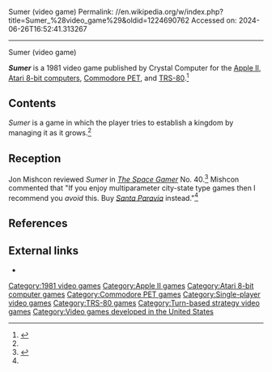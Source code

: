 Sumer (video game)
Permalink: //en.wikipedia.org/w/index.php?title=Sumer_%28video_game%29&oldid=1224690762
Accessed on: 2024-06-26T16:52:41.313267



------
Sumer (video game)
{{Infobox video game
| collapsible = 
| state = 
| italic title = 
| title = Sumer
| image = Sumer-1981 video game cover.jpg
| alt = 
| caption = 
| developer = 
| publisher = Crystal Computer
| series = 
| engine = 
| platforms = [[Apple II]], [[Atari 8-bit]], [[Commodore PET]], [[TRS-80]]
| released = 1981
| genre = 
| modes = 
}}

'''''Sumer''''' is a 1981 video game published by Crystal Computer for the [[Apple II]], [[Atari 8-bit computers]], [[Commodore PET]], and [[TRS-80]].<ref>{{cite web |url=http://mocagh.org/firstera/sandsofmars-manual.pdf|title=Sands of Mars manual|page=28}}</ref>

==Contents==
''Sumer'' is a game in which the player tries to establish a kingdom by managing it as it grows.<ref name="SG"/>

==Reception==
Jon Mishcon reviewed ''Sumer'' in ''[[The Space Gamer]]'' No. 40.<ref name="SG">{{cite journal|last=Mishcon |first=Jon |date=June 1981 |title=Capsule Reviews|journal=[[The Space Gamer]]|publisher=[[Steve Jackson Games]]|issue=40|pages=35–36}}</ref> Mishcon commented that "If you enjoy multiparameter city-state type games then I recommend you ''avoid'' this. Buy ''[[Santa Paravia en Fiumaccio|Santa Paravia]]'' instead."<ref name="SG"/>

==References==
{{reflist}}

==External links==
*{{mobygames|/124214}}

[[Category:1981 video games]]
[[Category:Apple II games]]
[[Category:Atari 8-bit computer games]]
[[Category:Commodore PET games]]
[[Category:Single-player video games]]
[[Category:TRS-80 games]]
[[Category:Turn-based strategy video games]]
[[Category:Video games developed in the United States]]